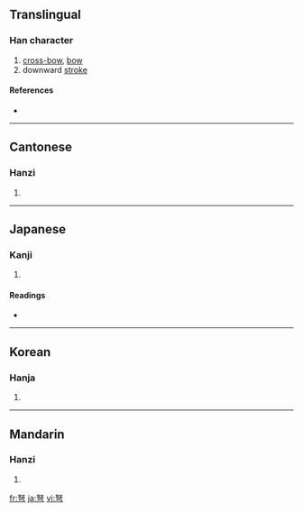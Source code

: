 ==Translingual==

===Han character===
{{Han char|rn=57|rad=弓|as=05|sn=8|four=4720<sub>7</sub>|canj=女水弓 (VEN)}}

# [[cross-bow]], [[bow]]
# downward [[stroke]]

====References====
* {{Han ref|kx=0358.030|dkj=09760|dj=0674.170|hdz=20994.050|uh=5F29|ud=24361|bh=A9B8|bd=43448}}

----

==Cantonese==

===Hanzi===
{{yue-hanzi|jyut=|y=nou5}}

# {{defn|Cantonese}}

----

==Japanese==

===Kanji===
{{ja-kanji|grade=|rs=弓05}}

# {{defn|Japanese}}

====Readings====
* {{ja-readings|on=[[ど]] (do)|kun=[[いしゅみ]] (ishumi)}}

----

==Korean==

===Hanja===
{{ko-hanja|hangeul=노|eumhun=|rv=no|mr=no|y=no}}

# {{defn|Korean}}

----

==Mandarin==

===Hanzi===
{{cmn-hanzi|pin=[[nǔ]] ([[nu3]])|wg=nu<sup>3</sup>}}

# {{defn|Mandarin}}

[[fr:弩]]
[[ja:弩]]
[[vi:弩]]